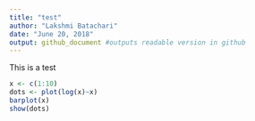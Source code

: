 ```yaml
---
title: "test"
author: "Lakshmi Batachari"
date: "June 20, 2018"
output: github_document #outputs readable version in github
---
```


This is a test

```r
x <- c(1:10)
dots <- plot(log(x)~x)
barplot(x)
show(dots)
```

